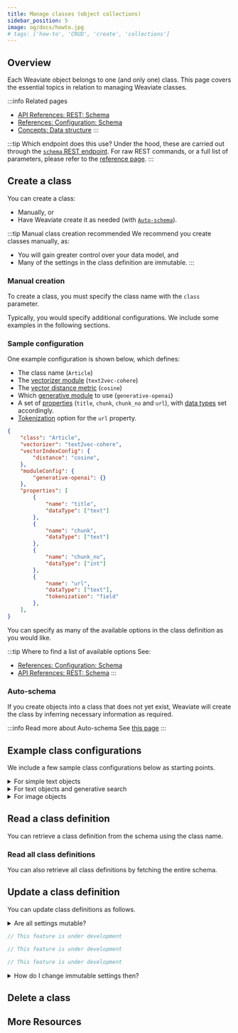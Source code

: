 ```yaml
---
title: Manage classes (object collections)
sidebar_position: 5
image: og/docs/howto.jpg
# tags: ['how-to', 'CRUD', 'create', 'collections']
---
```





## Overview

Each Weaviate object belongs to one (and only one) class. This page covers the essential topics in relation to managing Weaviate classes.

:::info Related pages
- [API References: REST: Schema](../api/rest/schema.md)
- [References: Configuration: Schema](../config-refs/schema.md)
- [Concepts: Data structure](../concepts/data.md)
:::

:::tip Which endpoint does this use?
Under the hood, these are carried out through the [`schema` REST endpoint](../api/rest/schema.md). For raw REST commands, or a full list of parameters, please refer to the [reference page](../api/rest/schema.md).
:::

## Create a class

You can create a class:
- Manually, or
- Have Weaviate create it as needed (with [`Auto-schema`](../config-refs/schema.md#auto-schema)).

:::tip Manual class creation recommended
We recommend you create classes manually, as:
- You will gain greater control over your data model, and
- Many of the settings in the class definition are immutable.
:::

### Manual creation

To create a class, you must specify the class name with the `class` parameter.

<Tabs groupId="languages">
  <TabItem value="py" label="Python">
    <FilteredTextBlock
      text={PyCode}
      startMarker="# START CreateClass"
      endMarker="# END CreateClass"
      language="py"
    />
  </TabItem>

  <TabItem value="js" label="JavaScript/TypeScript">
    <FilteredTextBlock
      text={TSCode}
      startMarker="// START CreateClass"
      endMarker="// END CreateClass"
      language="ts"
    />
  </TabItem>

  <TabItem value="java" label="Java">
    <FilteredTextBlock
      text={JavaCode}
      startMarker="// START CreateClass"
      endMarker="// END CreateClass"
      language="java"
    />
  </TabItem>

  <TabItem value="go" label="Go">
    <FilteredTextBlock
      text={GoCode}
      startMarker="// START CreateClass"
      endMarker="// END CreateClass"
      language="go"
    />
  </TabItem>
</Tabs>

Typically, you would specify additional configurations. We include some examples in the following sections.

### Sample configuration

One example configuration is shown below, which defines:
- The class name (`Article`)
- The [vectorizer module](../modules/retriever-vectorizer-modules/index.md) (`text2vec-cohere`)
- The [vector distance metric](../config-refs/distances.md) (`cosine`)
- Which [generative module](../modules/reader-generator-modules/index.md) to use (`generative-openai`)
- A set of [properties](../concepts/data.md#data-object-nomenclature) (`title`, `chunk`, `chunk_no` and `url`), with [data types](../config-refs/datatypes.md) set accordingly.
- [Tokenization](../config-refs/schema.md#property-tokenization) option for the `url` property.

```json
{
    "class": "Article",
    "vectorizer": "text2vec-cohere",
    "vectorIndexConfig": {
        "distance": "cosine",
    },
    "moduleConfig": {
        "generative-openai": {}
    },
    "properties": [
        {
            "name": "title",
            "dataType": ["text"]
        },
        {
            "name": "chunk",
            "dataType": ["text"]
        },
        {
            "name": "chunk_no",
            "dataType": ["int"]
        },
        {
            "name": "url",
            "dataType": ["text"],
            "tokenization": "field"
        },
    ],
}
```

You can specify as many of the available options in the class definition as you would like.

:::tip Where to find a list of available options
See:
- [References: Configuration: Schema](../config-refs/schema.md)
- [API References: REST: Schema](../api/rest/schema.md#create-a-class)
:::


### Auto-schema

If you create objects into a class that does not yet exist, Weaviate will create the class by inferring necessary information as required.

:::info Read more about Auto-schema
See [this page](../config-refs/schema.md#auto-schema)
:::


## Example class configurations

We include a few sample class configurations below as starting points.

<details>
  <summary>For simple text objects</summary>

The following code defines:

- The class name (`Article`)
- The vectorizer module (`text2vec-cohere`) and model (`embed-multilingual-v2.0`)
- A set of properties (`title`, `body`) with `text` data types.

```json
{
    "class": "Article",
    "vectorizer": "text2vec-cohere",
    "moduleConfig": {
        "text2vec-cohere": {
            "model": "embed-multilingual-v2.0",
        },
    },
    "properties": [
        {
            "name": "title",
            "dataType": ["text"]
        },
        {
            "name": "body",
            "dataType": ["text"]
        },
    ],
}
```

:::tip How to perform similarity or generative searches
- [Similarity search](../search/similarity.md)
:::

</details>

<details>
  <summary>For text objects and generative search</summary>

The following code defines:

- The class name (`Article`)
- The vectorizer module (`text2vec-openai`) and default model
- The vector index distance metric (`cosine`)
- Which generative module to use (`generative-openai`)
- A set of properties (`title`, `chunk`, `chunk_no` and `url`), with data types set accordingly.
- Tokenization option for the `url` property.
- Vectorization option (`skip` vectorization) for the `url` property.

```json
{
    "class": "Article",
    "vectorizer": "text2vec-openai",
    "vectorIndexConfig": {
        "distance": "cosine",
    },
    "moduleConfig": {
        "generative-openai": {}
    },
    "properties": [
        {
            "name": "title",
            "dataType": ["text"]
        },
        {
            "name": "chunk",
            "dataType": ["text"]
        },
        {
            "name": "chunk_no",
            "dataType": ["int"]
        },
        {
            "name": "url",
            "dataType": ["text"],
            "tokenization": "field",
            "moduleConfig": {
                "text2vec-openai": {
                    "skip": true
                },
            }
        },
    ],
}
```

:::tip How to perform similarity or generative searches
- [Similarity search](../search/similarity.md)
- [Generative search](../search/generative.md)
:::

</details>

<details>
  <summary>For image objects</summary>

The following code defines:

- The class name (`Image`)
- The vectorizer module (`img2vec-neural`), with the `image` property set as the store of image data.
- The vector index distance metric (`cosine`)
- A set of properties (`image`), with the `image` property set as `blob`.

```json
{
    "class": "Image",
    "vectorizer": "img2vec-neural",
    "vectorIndexConfig": {
        "distance": "cosine",
    },
    "moduleConfig": {
        "img2vec-neural": {
            "imageFields": [
                "image"
            ]
        }
    },
    "properties": [
        {
            "name": "image",
            "dataType": ["blob"]
        },
    ],
}
```

:::tip How to perform image searches
- [Image search](../search/image.md)
:::

</details>

## Read a class definition

You can retrieve a class definition from the schema using the class name.

<Tabs groupId="languages">
  <TabItem value="py" label="Python">
    <FilteredTextBlock
      text={PyCode}
      startMarker="# START ReadOneClass"
      endMarker="# END ReadOneClass"
      language="py"
    />
  </TabItem>

  <TabItem value="js" label="JavaScript/TypeScript">
    <FilteredTextBlock
      text={TSCode}
      startMarker="// START ReadOneClass"
      endMarker="// END ReadOneClass"
      language="ts"
    />
  </TabItem>

  <TabItem value="java" label="Java">
    <FilteredTextBlock
      text={JavaCode}
      startMarker="// START ReadOneClass"
      endMarker="// END ReadOneClass"
      language="java"
    />
  </TabItem>

  <TabItem value="go" label="Go">
    <FilteredTextBlock
      text={GoCode}
      startMarker="// START ReadOneClass"
      endMarker="// END ReadOneClass"
      language="go"
    />
  </TabItem>
</Tabs>

### Read all class definitions

You can also retrieve all class definitions by fetching the entire schema.

<Tabs groupId="languages">
  <TabItem value="py" label="Python">
    <FilteredTextBlock
      text={PyCode}
      startMarker="# START ReadAllClasses"
      endMarker="# END ReadAllClasses"
      language="py"
    />
  </TabItem>

  <TabItem value="js" label="JavaScript/TypeScript">
    <FilteredTextBlock
      text={TSCode}
      startMarker="// START ReadAllClasses"
      endMarker="// END ReadAllClasses"
      language="ts"
    />
  </TabItem>

  <TabItem value="java" label="Java">
    <FilteredTextBlock
      text={JavaCode}
      startMarker="// START ReadAllClasses"
      endMarker="// END ReadAllClasses"
      language="java"
    />
  </TabItem>

  <TabItem value="go" label="Go">
    <FilteredTextBlock
      text={GoCode}
      startMarker="// START ReadAllClasses"
      endMarker="// END ReadAllClasses"
      language="go"
    />
  </TabItem>
</Tabs>

## Update a class definition

You can update class definitions as follows.

<details>
  <summary>Are all settings mutable?</summary>

Not all settings are mutable.

A typical use case for this functionality is to update configuration, such as the vectorIndexConfig. Note that even in mutable sections, such as vectorIndexConfig, some fields may be immutable.

</details>

<Tabs groupId="languages">
  <TabItem value="py" label="Python">
    <FilteredTextBlock
      text={PyCode}
      startMarker="# START UpdateClass"
      endMarker="# END UpdateClass"
      language="py"
    />
  </TabItem>

  <TabItem value="js" label="JavaScript/TypeScript">

```ts
// This feature is under development
```

  </TabItem>

  <TabItem value="java" label="Java">

```java
// This feature is under development
```

  </TabItem>

  <TabItem value="go" label="Go">

```go
// This feature is under development
```

  </TabItem>
</Tabs>

<details>
  <summary>How do I change immutable settings then?</summary>

In this case, you must delete the class recreate it. If possible, we recommend using the cursor API to [retrieve all objects and re-populate it](./read-all-objects.mdx).

</details>

## Delete a class


<CautionSchemaDeleteClass />

## More Resources


<DocsMoreResources />
